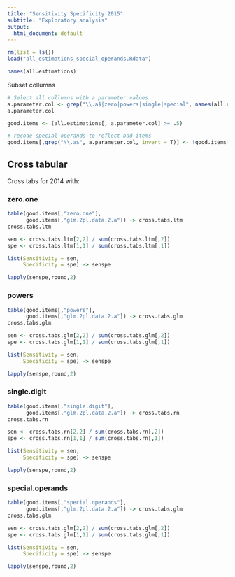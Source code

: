 ```yaml
---
title: "Sensitivity Specificity 2015"
subtitle: "Exploratory analysis"
output:
  html_document: default
---
```


```r
rm(list = ls())
load("all_estimations_special_operands.Rdata")

names(all.estimations)
```

Subset collumns

```r
# Select all collumns with a parameter values
a.parameter.col <- grep("\\.a$|zero|powers|single|special", names(all.estimations), value = T)
a.parameter.col

good.items <- (all.estimations[, a.parameter.col] >= .5)

# recode special operands to reflect bad items
good.items[,grep("\\.a$", a.parameter.col, invert = T)] <- !good.items[,grep("\\.a$", a.parameter.col, invert = T)]
```


## Cross tabular

Cross tabs for 2014 with:

### zero.one

```r
table(good.items[,"zero.one"],
      good.items[,"glm.2pl.data.2.a"]) -> cross.tabs.ltm
cross.tabs.ltm

sen <- cross.tabs.ltm[2,2] / sum(cross.tabs.ltm[,2])
spe <- cross.tabs.ltm[1,1] / sum(cross.tabs.ltm[,1])

list(Sensitivity = sen,
     Specificity = spe) -> senspe

lapply(senspe,round,2)
```

### powers

```r
table(good.items[,"powers"],
      good.items[,"glm.2pl.data.2.a"]) -> cross.tabs.glm
cross.tabs.glm

sen <- cross.tabs.glm[2,2] / sum(cross.tabs.glm[,2])
spe <- cross.tabs.glm[1,1] / sum(cross.tabs.glm[,1])

list(Sensitivity = sen,
     Specificity = spe) -> senspe

lapply(senspe,round,2)
```

### single.digit

```r
table(good.items[,"single.digit"],
      good.items[,"glm.2pl.data.2.a"]) -> cross.tabs.rn
cross.tabs.rn

sen <- cross.tabs.rn[2,2] / sum(cross.tabs.rn[,2])
spe <- cross.tabs.rn[1,1] / sum(cross.tabs.rn[,1])

list(Sensitivity = sen,
     Specificity = spe) -> senspe

lapply(senspe,round,2)
```

### special.operands

```r
table(good.items[,"special.operands"],
      good.items[,"glm.2pl.data.2.a"]) -> cross.tabs.glm
cross.tabs.glm

sen <- cross.tabs.glm[2,2] / sum(cross.tabs.glm[,2])
spe <- cross.tabs.glm[1,1] / sum(cross.tabs.glm[,1])

list(Sensitivity = sen,
     Specificity = spe) -> senspe

lapply(senspe,round,2)
```